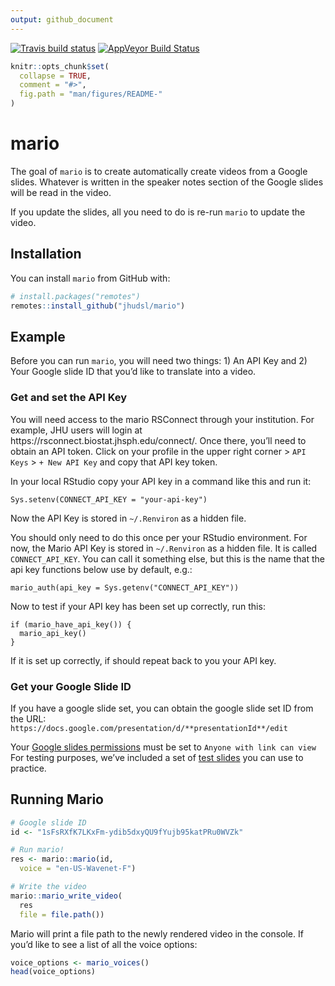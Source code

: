 ```yaml
---
output: github_document
---
```


[![Travis build status](https://travis-ci.com/jhudsl/mario.svg?branch=master)](https://travis-ci.com/jhudsl/mario)
[![AppVeyor Build Status](https://ci.appveyor.com/api/projects/status/github/jhudsl/mario?branch=master&svg=true)](https://ci.appveyor.com/project/jhudsl/mario)
<!-- README.md is generated from README.Rmd. Please edit that file -->

```r
knitr::opts_chunk$set(
  collapse = TRUE,
  comment = "#>",
  fig.path = "man/figures/README-"
)
```

# mario

The goal of `mario` is to create automatically create videos from a Google slides.
Whatever is written in the speaker notes section of the Google slides will be read in the video.

If you update the slides, all you need to do is re-run `mario` to update the video.

## Installation

You can install `mario` from GitHub with:

``` r
# install.packages("remotes")
remotes::install_github("jhudsl/mario")
```

## Example

Before you can run `mario`, you will need two things:
1) An API Key and
2) Your Google slide ID that you'd like to translate into a video.

### Get and set the API Key

You will need access to the mario RSConnect through your institution. For example, JHU users will login at https://rsconnect.biostat.jhsph.edu/connect/. Once there, you'll need to obtain an API token.
Click on your profile in the upper right corner > `API Keys` > `+ New API Key` and copy that API key token.

In your local RStudio copy your API key in a command like this and run it:
```
Sys.setenv(CONNECT_API_KEY = "your-api-key")
```
Now the API Key is stored in `~/.Renviron` as a hidden file.

You should only need to do this once per your RStudio environment.
For now, the Mario API Key is stored in `~/.Renviron` as a hidden file.
It is called `CONNECT_API_KEY`. You can call it something else, but this is the name that the api key functions below use by default, e.g.:

`mario_auth(api_key = Sys.getenv("CONNECT_API_KEY"))`


Now to test if your API key has been set up correctly, run this:
```
if (mario_have_api_key()) {
  mario_api_key()
}
```
If it is set up correctly, if should repeat back to you your API key.

### Get your Google Slide ID

If you have a google slide set, you can obtain the google slide set ID from the URL:
`https://docs.google.com/presentation/d/**presentationId**/edit`

Your [Google slides permissions](https://artofpresentations.com/give-permissions-on-google-slides/) must be set to `Anyone with link can view`
For testing purposes, we've included a set of [test slides](https://docs.google.com/presentation/d/1sFsRXfK7LKxFm-ydib5dxyQU9fYujb95katPRu0WVZk/edit#slide=id.p) you can use to practice.

## Running Mario

```r
# Google slide ID
id <- "1sFsRXfK7LKxFm-ydib5dxyQU9fYujb95katPRu0WVZk"

# Run mario!
res <- mario::mario(id,
  voice = "en-US-Wavenet-F")

# Write the video
mario::mario_write_video(
  res
  file = file.path())
```

Mario will print a file path to the newly rendered video in the console.
If you'd like to see a list of all the voice options:

```r
voice_options <- mario_voices()
head(voice_options)
```
